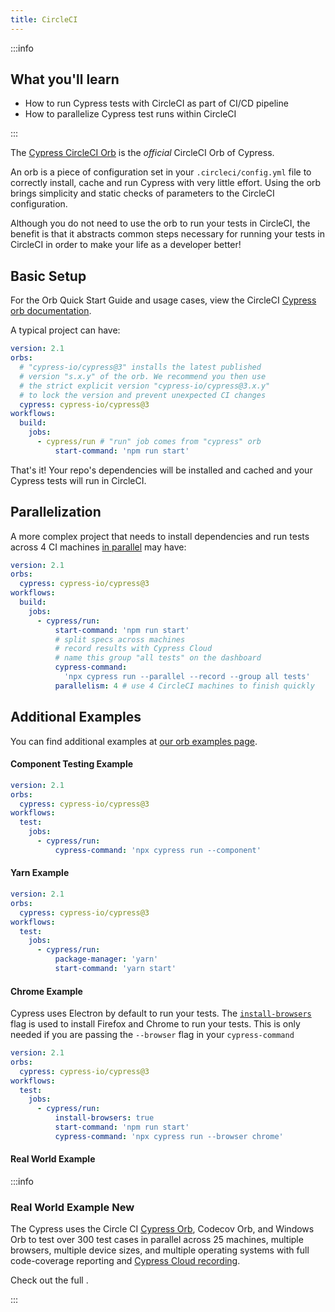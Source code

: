 ```yaml
---
title: CircleCI
---
```


:::info

## <Icon name="graduation-cap" /> What you'll learn

- How to run Cypress tests with CircleCI as part of CI/CD pipeline
- How to parallelize Cypress test runs within CircleCI

:::

<!-- textlint-enable -->

The
[Cypress CircleCI Orb](https://circleci.com/developer/orbs/orb/cypress-io/cypress)
is the _official_ CircleCI Orb of Cypress. 

An orb is a
piece of configuration set in your `.circleci/config.yml` file to correctly
install, cache and run Cypress with very little effort. Using the orb brings simplicity and static checks of parameters to the CircleCI
configuration.

Although you do not need to use the orb to run your tests in CircleCI, the benefit is that it abstracts common steps necessary for running your tests in
CircleCI in order to make your life as a developer better!

## Basic Setup

For the Orb Quick Start Guide and usage cases, view the CircleCI
[Cypress orb documentation](https://circleci.com/developer/orbs/orb/cypress-io/cypress).

A typical project can have:

```yaml
version: 2.1
orbs:
  # "cypress-io/cypress@3" installs the latest published
  # version "s.x.y" of the orb. We recommend you then use
  # the strict explicit version "cypress-io/cypress@3.x.y"
  # to lock the version and prevent unexpected CI changes
  cypress: cypress-io/cypress@3
workflows:
  build:
    jobs:
      - cypress/run # "run" job comes from "cypress" orb
          start-command: 'npm run start'
```

That's it! Your repo's dependencies will be installed and cached and your
Cypress tests will run in CircleCI.

## Parallelization

A more complex project that needs to install dependencies and run tests across 4 CI machines [in parallel](/guides/guides/parallelization)
may have:

```yaml
version: 2.1
orbs:
  cypress: cypress-io/cypress@3
workflows:
  build:
    jobs:
      - cypress/run:
          start-command: 'npm run start'
          # split specs across machines
          # record results with Cypress Cloud
          # name this group "all tests" on the dashboard
          cypress-command:
            'npx cypress run --parallel --record --group all tests'
          parallelism: 4 # use 4 CircleCI machines to finish quickly
```

## Additional Examples

You can find additional examples at
[our orb examples page](https://github.com/cypress-io/circleci-orb/blob/master/src/examples).

#### Component Testing Example

```yaml
version: 2.1
orbs:
  cypress: cypress-io/cypress@3
workflows:
  test:
    jobs:
      - cypress/run:
          cypress-command: 'npx cypress run --component'
```

#### Yarn Example

```yaml
version: 2.1
orbs:
  cypress: cypress-io/cypress@3
workflows:
  test:
    jobs:
      - cypress/run:
          package-manager: 'yarn'
          start-command: 'yarn start'
```

#### Chrome Example

Cypress uses Electron by default to run your tests. The [`install-browsers`](https://circleci.com/developer/orbs/orb/circleci/browser-tools#usage-install_browsers) flag
is used to install Firefox and Chrome to run your tests. This is only needed if
you are passing the `--browser` flag in your `cypress-command`

```yaml
version: 2.1
orbs:
  cypress: cypress-io/cypress@3
workflows:
  test:
    jobs:
      - cypress/run:
          install-browsers: true
          start-command: 'npm run start'
          cypress-command: 'npx cypress run --browser chrome'
```

#### Real World Example

:::info

### <Icon name="graduation-cap" /> Real World Example <Badge type="success">New</Badge>

The Cypress <Icon name="github" inline="true" contentType="rwa" /> uses the
Circle CI [Cypress Orb](https://github.com/cypress-io/circleci-orb), Codecov
Orb, and Windows Orb to test over 300 test cases in parallel across 25 machines,
multiple browsers, multiple device sizes, and multiple operating systems with
full code-coverage reporting and
[Cypress Cloud recording](https://cloud.cypress.io/projects/7s5okt).

<!-- prettier-ignore -->
Check out the full <Icon name="github" inline="true" callout="RWA Circle CI configuration" url="https://github.com/cypress-io/cypress-realworld-app/blob/develop/.circleci/config.yml" />.

:::